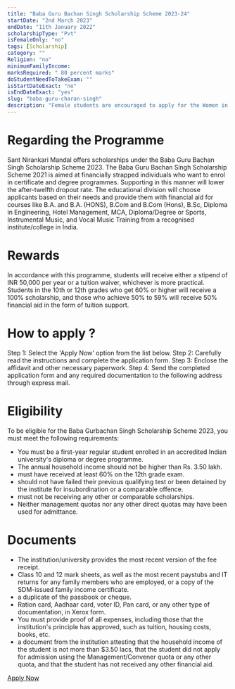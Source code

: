 ```yaml
---
title: "Baba Guru Bachan Singh Scholarship Scheme 2023-24"
startDate: "2nd March 2023"
endDate: "11th January 2022"
scholarshipType: "Pvt"
isFemaleOnly: "no"
tags: [Scholarship]
category: ""
Religion: "no"
minimumFamilyIncome:
marksRequired: " 80 percent marks"
doStudentNeedToTakeExam: ""
isStartDateExact: "no"
isEndDateExact: "yes"
slug: "baba-guru-charan-singh"
description: "Female students are encouraged to apply for the Women in Technology Scholarship 2023 through Adobe India. For the academic year 2021–2022, students enrolled in a dual degree B.Tech/M.Tech programme or a B.Tech degree can apply."
---
```


# Regarding the Programme

Sant Nirankari Mandal offers scholarships under the Baba Guru Bachan Singh Scholarship Scheme 2023.
The Baba Guru Bachan Singh Scholarship Scheme 2021 is aimed at financially strapped individuals who want to enrol in certificate and degree programmes.
Supporting in this manner will lower the after-twelfth dropout rate.
The educational division will choose applicants based on their needs and provide them with financial aid for courses like B.A. and B.A. (HONS), B.Com and B.Com (Hons), B.Sc, Diploma in Engineering, Hotel Management, MCA, Diploma/Degree or Sports, Instrumental Music, and Vocal Music Training from a recognised institute/college in India.

# Rewards

In accordance with this programme, students will receive either a stipend of INR 50,000 per year or a tuition waiver, whichever is more practical. Students in the 10th or 12th grades who get 60% or higher will receive a 100% scholarship, and those who achieve 50% to 59% will receive 50% financial aid in the form of tuition support.

# How to apply ?

Step 1: Select the 'Apply Now' option from the list below.
Step 2: Carefully read the instructions and complete the application form.
Step 3: Enclose the affidavit and other necessary paperwork.
Step 4: Send the completed application form and any required documentation to the following address through express mail.

# Eligibility

To be eligible for the Baba Gurbachan Singh Scholarship Scheme 2023, you must meet the following requirements:

- You must be a first-year regular student enrolled in an accredited Indian university's diploma or degree programme.
- The annual household income should not be higher than Rs. 3.50 lakh.
- must have received at least 60% on the 12th grade exam.
- should not have failed their previous qualifying test or been detained by the institute for insubordination or a comparable offence.
- must not be receiving any other or comparable scholarships.
- Neither management quotas nor any other direct quotas may have been used for admittance.

# Documents

- The institution/university provides the most recent version of the fee receipt.
- Class 10 and 12 mark sheets, as well as the most recent paystubs and IT returns for any family members who are employed, or a copy of the SDM-issued family income certificate.
- a duplicate of the passbook or cheque.
- Ration card, Aadhaar card, voter ID, Pan card, or any other type of documentation, in Xerox form.
- You must provide proof of all expenses, including those that the institution's principle has approved, such as tuition, housing costs, books, etc.
- a document from the institution attesting that the household income of the student is not more than $3.50 lacs, that the student did not apply for admission using the Management/Convener quota or any other quota, and that the student has not received any other financial aid.

[Apply Now](https://www.aicte-india.org/schemes/students-development-schemes/Pragati/General-Instructions)
